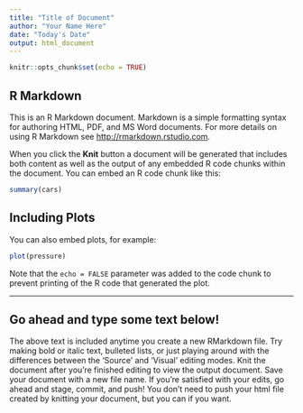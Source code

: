 ```yaml
---
title: "Title of Document"
author: "Your Name Here"
date: "Today's Date"
output: html_document
---
```


```r
knitr::opts_chunk$set(echo = TRUE)
```

## R Markdown

This is an R Markdown document. Markdown is a simple formatting syntax for authoring HTML, PDF, and MS Word documents. For more details on using R Markdown see <http://rmarkdown.rstudio.com>.

When you click the **Knit** button a document will be generated that includes both content as well as the output of any embedded R code chunks within the document. You can embed an R code chunk like this:

```r
summary(cars)
```

## Including Plots

You can also embed plots, for example:

```r
plot(pressure)
```

Note that the `echo = FALSE` parameter was added to the code chunk to prevent printing of the R code that generated the plot.

------------------------------------------------------------------------

## Go ahead and type some text below!

The above text is included anytime you create a new RMarkdown file. Try making bold or italic text, bulleted lists, or just playing around with the differences between the 'Source' and 'Visual' editing modes. Knit the document after you're finished editing to view the output document. Save your document with a new file name. If you're satisfied with your edits, go ahead and stage, commit, and push! You don't need to push your html file created by knitting your document, but you can if you want.

